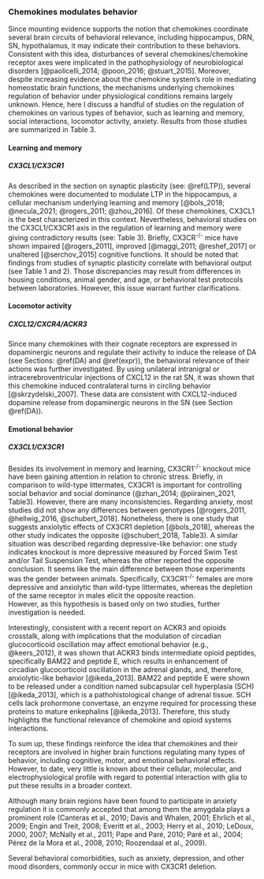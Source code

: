 ### Chemokines modulates behavior {#behavior}

Since mounting evidence supports the notion that chemokines coordinate several brain circuits of behavioral relevance, including hippocampus, DRN, SN, hypothalamus, it may indicate their contribution to these behaviors.
Consistent with this idea, disturbances of several chemokines/chemokine receptor axes were implicated in the pathophysiology of neurobiological disorders [@paolicelli_2014; @poon_2016; @stuart_2015].
Moreover, despite increasing evidence about the chemokine system's role in mediating homeostatic brain functions, the mechanisms underlying chemokines regulation of behavior under physiological conditions remains largely unknown. 
Hence, here I discuss a handful of studies on the regulation of chemokines on various types of behavior, such as learning and memory, social interactions, locomotor activity, anxiety. <!-- anhedonia??-->
<!-- zmienić bardziej na co wiadomo o CXCL12 i CX3CL1 -->
Results from those studies are summarized in Table 3. <!--nazwy tabeli!!!! the battery of behavioral tests related toczy na pewno dobre słowo? chemokine signaling are summarized in Table 3. -->

#### Learning and memory {#learn}

##### CX3CL1/CX3CR1

As described in the section on synaptic plasticity (see: \@ref(LTP)), several chemokines were documented to modulate LTP in the hippocampus, a cellular mechanism underlying learning and memory [@bols_2018; @necula_2021; @rogers_2011; @zhou_2016]. <!-- pewnie jeszcze zmienić -->
Of these chemokines, CX3CL1 is the best characterized in this context.
Nevertheless, behavioral studies on the CX3CL1/CX3CR1 axis in the regulation of learning and memory were giving contradictory results (see: Table 3).<!-- poprawna nazwa tabeli  // Of note, there is great controversy regarding the behavioral phenotype of *CX3CR1-/-* mice in the literature (Paolicelli et al., 2014).-->
Briefly, CX3CR^-/-^ mice have shown impaired [@rogers_2011], improved [@maggi_2011; @reshef_2017]  or unaltered [@serchov_2015] cognitive functions.  <!-- For instance, reports of impairment (Rogers et al., 2011), improvement (Maggi et al., 2011; Reshef et al., 2014) or no changes (Serchov et al., 2015) in hippocampal-dependent learning have been reported.  -->
It should be noted that findings from studies of synaptic plasticity correlate with behavioral output (see Table 1 and 2). <!-- tabeleeee -->
Those discrepancies may result from differences in housing conditions, animal gender, and age, or behavioral test protocols between laboratories. <!-- In each study involving behavioral studies with these animals, the relevance of housing conditions, animal gender and age, feeding and behavioral test protocols is brought to light (Gemma and Bachstetter, 2013). -->
However, this issue warrant further clarifications.

<!-- CXCL12 and memory? -->

#### Locomotor activity

##### CXCL12/CXCR4/ACKR3

Since many chemokines with their cognate receptors are expressed in dopaminergic neurons and regulate their activity to induce the release of DA (see Sections: \@ref(DA) and \@ref(expr)), the behavioral relevance of their actions was further investigated.<!--It should be noted that CXCR4 and CXCL12 knockout mice are embryonic lethal, probably due to their key role in many diverse cellular processes, especially during development.-->
By using unilateral intranigral or intracerebroventricular injections of CXCL12 in the rat SN, it was shown that this chemokine induced contralateral turns in circling behavior [@skrzydelski_2007]. 
These data are consistent with CXCL12-induced dopamine release from dopaminergic neurons in the SN (see Section \@ref(DA)). <!-- It is worth noting that when chemokines were injected through the SN, animals' locomotor activity was increased and it resulted in the contralateral turning [@skrzydelski_2007].  However, when CCL2 was injected intracerebroventricular, the animal locomotor activity was decreased. sprawdzić o co cho-->

<!--Moreover, a recent study revealed the involvement of microglia and their receptor CX3CR1 in the adaptive response to psychosocial stress, which is a major risk factor for psychotic disorders such as schizophrenia [@piirainen_2021]. --><!-- A recent study revealed the involvement of microglia and their receptor CX3CR1 in the adaptive response to psychosocial stress, which is a major risk factor for psychotic disorders such as schizophrenia [@piirainen_2021].-->

<!-- CX3CR1 and locomotor activity? -->

#### Emotional behavior 

##### CX3CL1/CX3CR1

Besides its involvement in memory and learning, CX3CR1^-/-^ knockout mice have been gaining attention in relation to chronic stress. <!-- Regarding the regulation of emotional behavior, previous evidence shows that the connectivity of brain regions involved in the regulation of mood disorders is impaired in CX3CR1-/- animals (Squarzoni et al., 2014). -- WAŻNE CYTOWANIE SPRAWDZIĆ!!!! -->
Briefly, in comparison to wild-type littermates, CX3CR1 is important for  controlling social behavior and social dominance (@zhan_2014; @piirainen_2021, Table3). <!-- Here we report that 4-month- old female CX3CR1-/- mice show a hyperactive, anxiolytic-like and depressive-like phenotype, in agreement with previous data indicating altered social behavior in these mice (Zhan et al., 2014).-->
However, there are many inconsistencies. 
Regarding anxiety, most studies did not show any differences between genotypes [@rogers_2011, @hellwig_2016, @schubert_2018]. <!-- Although other authors detected no depressive-like phenotype of these mice in the sucrose preference (Milior et al., 2016) or in the TST (Hellwig et al., 2016), male and female animals were grouped and tested together. -->
Nonetheless, there is one study that suggests anxiolytic effects of CX3CR1 depletion [@bols_2018], whereas the other study indicates the opposite (@schubert_2018, Table3).<!--table-->
A similar situation  was described regarding depressive-like behavior: one study indicates knockout is more depressive measured by Forced Swim Test and/or Tail Suspension Test, whereas the other reported the opposite conclusion.
It seems like the main difference between those experiments was the gender between animals.
Specifically, CX3CR1^-/-^ females are more depressive and anxiolytic than wild-type littermates, whereas the depletion of the same receptor in males elicit the opposite reaction.  
However, as this hypothesis is based only on two studies, further investigation is needed.

<!-- SPRAWDZIĆ TEŻ TE CYTOWANIA
Interestingly, although stress resilience has been described in CX3CR1-/- mice (Rimmerman et al., 2017; Yirmiya et al., 2015), other authors found that these animals show greater depressive- like behavior in response to inflammation compared to WT counterparts (Corona et al., 2013). -->

<!-- nie czaję o co mi tutaj chodziło xDDDDDDDDDD -->
Interestingly, consistent with a recent report on ACKR3 and opioids crosstalk,<!-- wyrzuciłam (see: \@ref(opioids) ),--> along with implications that the modulation of circadian glucocorticoid oscillation may affect emotional behavior (e.g., @keers_2012), it was shown that ACKR3 binds intermediate opioid peptides, specifically BAM22 and peptide E, which results in enhancement of circadian glucocorticoid oscillation in the adrenal glands, and, therefore, anxiolytic-like behavior [@ikeda_2013]. <!-- może poprawic albo wrocić do innej wersji? -->
BAM22 and peptide E were shown to be released under a condition named subcapsular cell hyperplasia (SCH) [@ikeda_2013], which is a pathohistological change of adrenal tissue.
SCH cells lack prohormone convertase, an enzyme required for processing these proteins to mature enkephalins [@ikeda_2013].
Therefore, this study highlights the functional relevance of chemokine and opioid systems interactions. 

To sum up, these findings reinforce the idea that chemokines and their receptors are involved in higher brain functions regulating many types of behavior, including cognitive, motor, and emotional behavioral effects.
However, to date, very little is known about their cellular, molecular, and electrophysiological profile with regard to potential interaction with glia to put these results in a broader context. <!-- and glial-mediated mechanisms to put these results in a broader context.-->

<!-- dobre połączenie z AMYGDALA-->
Although many brain regions have been found to participate in anxiety regulation it is commonly accepted that among them the amygdala plays a prominent role (Canteras et al., 2010; Davis and Whalen, 2001; Ehrlich et al., 2009; Engin and Treit, 2008; Everitt et al., 2003; Herry et al., 2010; LeDoux, 2000, 2007; McNally et al., 2011; Pape and Paré, 2010; Paré et al., 2004; Pérez de la Mora et al., 2008, 2010; Roozendaal et al., 2009).

Several behavioral comorbidities, such as anxiety, depression, and other mood disorders, commonly occur in mice with CX3CR1 deletion.

\newpage 